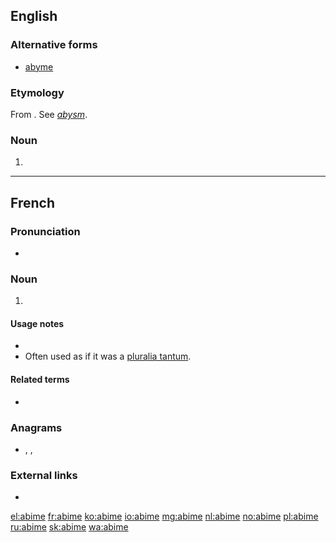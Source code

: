 ==English==

===Alternative forms===
* [[abyme]]

===Etymology===
From {{etyl|fr|en}} {{m|fr|abime}}. See ''[[abysm]]''.

===Noun===
{{en-noun}}

# {{obsolete form of|abysm|lang=en}}

----

==French==


===Pronunciation===
* {{audio|Fr-Abime.oga|Audio (Paris)|lang=fr}}

===Noun===
{{fr-noun|m}}

# {{alternative form of|abîme|lang=fr}}

====Usage notes====
* {{U:fr:1990 reform spelling}}
* Often used as if it was a [[pluralia tantum]].

====Related terms====
* {{l|fr|abimer}}

===Anagrams===
* {{l|fr|amibe}}, {{l|fr|iambe}}, {{l|fr|ïambe}}

===External links===
* {{R:TLFi}}

[[el:abime]]
[[fr:abime]]
[[ko:abime]]
[[io:abime]]
[[mg:abime]]
[[nl:abime]]
[[no:abime]]
[[pl:abime]]
[[ru:abime]]
[[sk:abime]]
[[wa:abime]]